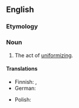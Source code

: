 ==English==
{{wikipedia}}

===Etymology===
{{suffix|en|uniform|ization}}

===Noun===
{{en-noun|~}}

# The act of [[uniformizing]].

====Translations====
{{trans-top}}
* Finnish: {{t|fi|uniformisaatio}}, {{t|fi|uniformisointi}}
* German: {{t|de|Uniformisierung|f}}
{{trans-mid}}
* Polish: {{t+|pl|[[czynienie]] [[równomierny]]m|n}}
{{trans-bottom}}